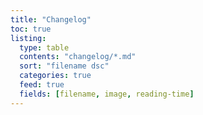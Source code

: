 ```yaml
---
title: "Changelog"
toc: true
listing:
  type: table
  contents: "changelog/*.md"
  sort: "filename dsc"
  categories: true
  feed: true
  fields: [filename, image, reading-time]
---
```

